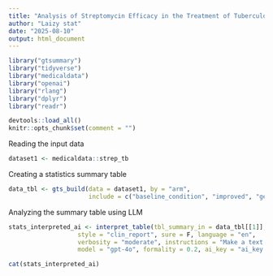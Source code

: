 ```yaml
---
title: "Analysis of Streptomycin Efficacy in the Treatment of Tuberculosis"
author: "Laizy stat"
date: "2025-08-10"
output: html_document
---
```


```r
library("gtsummary")
library("tidyverse")
library("medicaldata")
library("openai")
library("rlang")
library("dplyr")
library("readr")

devtools::load_all()
knitr::opts_chunk$set(comment = "")
```

Reading the input data
```r
dataset1 <- medicaldata::strep_tb
```

Creating a statistics summary table
```r
data_tbl <- gts_build(data = dataset1, by = "arm", 
                      include = c("baseline_condition", "improved", "gender", "radiologic_6m", "strep_resistance"))

```
Analyzing the summary table using LLM
```r
stats_interpreted_ai <- interpret_table(tbl_summary_in = data_tbl[[1]],
                   style = "clin_report", sure = F, language = "en",
                   verbosity = "moderate", instructions = "Make a text output",
                   model = "gpt-4o", formality = 0.2, ai_key = "ai_key.txt")

cat(stats_interpreted_ai)

```



